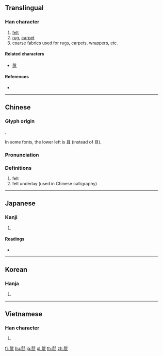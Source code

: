 {{also|毡|氊}}
==Translingual==

===Han character===
{{Han char|rn=82|rad=毛|as=13|sn=17|four=02114|canj=YMHQU|ids=⿰亶毛}}

# [[felt]]
# [[rug]], [[carpet]]
# [[coarse]] [[fabric]]s used for rugs, carpets, [[wrapper]]s, etc.

====Related characters====
* [[氊]]

====References====
* {{Han ref|kx=0596.270|dkj=16982|dj=0988.010|hdz=32007.110|uh=6C08|ud=27656|bh=C0D6|bd=49366}}

----

==Chinese==
{{zh-forms|s=毡|alt=氊}}

===Glyph origin===
{{Han etym}}
{{Han compound|亶|毛|t2=hair, fur|ls=psc|c1=p|c2=s}}.

In some fonts, the lower left is 且 (instead of 旦).

===Pronunciation===
{{zh-pron
|m=zhān
|c=zin1
|h=pfs=chân
|mn=qz,xm,zz:chiam/qz,tw,xm,zz:chiⁿ/qz,tw,xm,zz:chian
|mn_note=chiam - literary, chiⁿ - vernacular, chian - vernacular (俗)
|mc=y
|oc=y
|cat=n
}}

===Definitions===
{{zh-hanzi}}

# felt
# felt underlay (used in Chinese calligraphy)

----

==Japanese==

===Kanji===
{{ja-kanji|grade=|rs=毛13}}

# {{defn|lang=ja|sort=毛13}}

====Readings====
* {{ja-readings|goon=[[せん]] (sen)|kanon=[[せん]] (sen)|kun=[[もうせん]] (mousen)}}

----

==Korean==

===Hanja===
{{ko-hanja|hangeul=전|eumhun=모전(솜털로 만든 모직물)|rv=jeon|mr=chŏn|y=cen}}

# {{defn|lang=ko|sort=毛13}}

----

==Vietnamese==

===Han character===
{{vi-hantu|[[chen]], [[chiên]]|rs=毛13}}

# {{defn|lang=vi|sort=毛13}}

[[fr:氈]]
[[hu:氈]]
[[ja:氈]]
[[pl:氈]]
[[th:氈]]
[[zh:氈]]